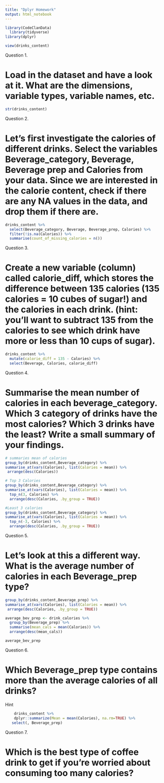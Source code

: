 ---
title: "Dplyr Homework"
output: html_notebook
---

```{r}
library(CodeClanData)
  library(tidyverse)
library(dplyr)
```

```{r}
view(drinks_content)
```


Question 1.

# Load in the dataset and have a look at it. What are the dimensions, variable types, variable names, etc.
```{r}
str(drinks_content)
```




Question 2.

# Let’s first investigate the calories of different drinks. Select the variables Beverage_category, Beverage, Beverage prep and Calories from your data. Since we are interested in the calorie content, check if there are any NA values in the data, and drop them if there are.
```{r}
drinks_content %>%
  select(Beverage_category, Beverage, Beverage_prep, Calories) %>%
  filter(!is.na(Calories)) %>%
  summarise(count_of_missing_calories = n())
```




Question 3.

# Create a new variable (column) called calorie_diff, which stores the difference between 135 calories (135 calories = 10 cubes of sugar!) and the calories in each drink. (hint: you’ll want to subtract 135 from the calories to see which drink have more or less than 10 cups of sugar).
```{r}
drinks_content %>%
  mutate(calorie_diff = 135 - Calories) %>%
  select(Beverage, Calories, calorie_diff)
```




Question 4.

# Summarise the mean number of calories in each beverage_category. Which 3 category of drinks have the most calories? Which 3 drinks have the least? Write a small summary of your findings.
```{r}
# summaries mean of calories
group_by(drinks_content,Beverage_category) %>%
summarise_at(vars(Calories), list(Calories = mean)) %>%
 arrange(desc(Calories))
```
```{r}
# Top 3 Calories
group_by(drinks_content,Beverage_category) %>%
summarise_at(vars(Calories), list(Calories = mean)) %>%
  top_n(3, Calories) %>%
  arrange(desc(Calories, .by_group = TRUE))
```
```{r}
#Least 3 calories
group_by(drinks_content,Beverage_category) %>%
summarise_at(vars(Calories), list(Calories = mean)) %>%
  top_n(-3, Calories) %>%
  arrange(desc(Calories, .by_group = TRUE))
```


Question 5.

# Let’s look at this a different way. What is the average number of calories in each Beverage_prep type?
```{r}
group_by(drinks_content,Beverage_prep) %>%
summarise_at(vars(Calories), list(Calories = mean)) %>%
 arrange(desc(Calories, .by_group = TRUE))
```
```{r}
average_bev_prep <- drink_calories %>%
  group_by(Beverage_prep) %>%
  summarise(mean_cals = mean(Calories)) %>%
  arrange(desc(mean_cals))

average_bev_prep
```


Question 6.

# Which Beverage_prep type contains more than the average calories of all drinks?
Hint
```{r}
    drinks_content %>%
    dplyr::summarize(Mean = mean(Calories), na.rm=TRUE) %>%
   select(, Beverage_prep)

```



Question 7.

# Which is the best type of coffee drink to get if you’re worried about consuming too many calories?
```{r}

```

